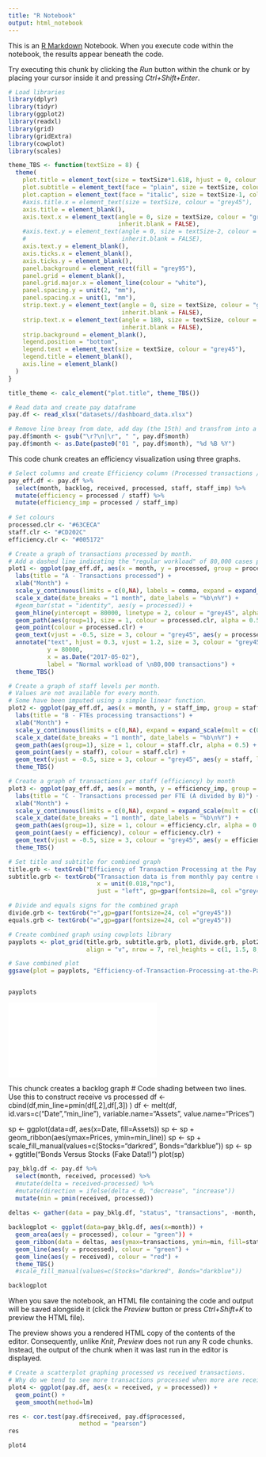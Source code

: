 ```yaml
---
title: "R Notebook"
output: html_notebook
---
```


This is an [R Markdown](http://rmarkdown.rstudio.com) Notebook. When you execute code within the notebook, the results appear beneath the code. 

Try executing this chunk by clicking the *Run* button within the chunk or by placing your cursor inside it and pressing *Ctrl+Shift+Enter*. 
```r
# Load libraries
library(dplyr)
library(tidyr)
library(ggplot2)
library(readxl)
library(grid)
library(gridExtra)
library(cowplot)
library(scales)

theme_TBS <- function(textSize = 8) {
  theme(
    plot.title = element_text(size = textSize*1.618, hjust = 0, colour = "grey45", face = "plain"),
    plot.subtitle = element_text(face = "plain", size = textSize, colour = "grey45"),
    plot.caption = element_text(face = "italic", size = textSize-1, colour = "grey45"),
    #axis.title.x = element_text(size = textSize, colour = "grey45"),
    axis.title = element_blank(),
    axis.text.x = element_text(angle = 0, size = textSize, colour = "grey45", 
                               inherit.blank = FALSE),
    #axis.text.y = element_text(angle = 0, size = textSize-2, colour = "grey45", 
    #                           inherit.blank = FALSE),
    axis.text.y = element_blank(),
    axis.ticks.x = element_blank(),
    axis.ticks.y = element_blank(),
    panel.background = element_rect(fill = "grey95"),
    panel.grid = element_blank(),
    panel.grid.major.x = element_line(colour = "white"),
    panel.spacing.y = unit(2, "mm"),
    panel.spacing.x = unit(1, "mm"),
    strip.text.y = element_text(angle = 0, size = textSize, colour = "grey45", 
                                inherit.blank = FALSE),
    strip.text.x = element_text(angle = 180, size = textSize, colour = "grey45", 
                                inherit.blank = FALSE),
    strip.background = element_blank(),
    legend.position = "bottom",
    legend.text = element_text(size = textSize, colour = "grey45"),
    legend.title = element_blank(),
    axis.line = element_blank()
  )
}

title_theme <- calc_element("plot.title", theme_TBS())

# Read data and create pay dataframe
pay.df <- read_xlsx("datasets//dashboard_data.xlsx")

# Remove line breay from date, add day (the 15th) and transfrom into a date object
pay.df$month <- gsub("\r?\n|\r", " ", pay.df$month)
pay.df$month <- as.Date(paste0("01 ", pay.df$month), "%d %B %Y")

```

This code chunk creates an efficiency visualization using three graphs.
```r
# Select columns and create Efficiency column (Processed transactions / Staff)
pay_eff.df <- pay.df %>%
  select(month, backlog, received, processed, staff, staff_imp) %>%
  mutate(efficiency = processed / staff) %>%
  mutate(efficiency_imp = processed / staff_imp)
  
# Set colours
processed.clr <- "#63CECA"
staff.clr <- "#CD202C"
efficiency.clr <- "#005172"

# Create a graph of transactions processed by month.
# Add a dashed line indicating the "regular workload" of 80,000 cases per month
plot1 <- ggplot(pay_eff.df, aes(x = month, y = processed, group = processed)) +
  labs(title = "A - Transactions processed") +
  xlab("Month") +
  scale_y_continuous(limits = c(0,NA), labels = comma, expand = expand_scale(mult = c(0,.15))) +
  scale_x_date(date_breaks = "1 month", date_labels = "%b\n%Y") +
  #geom_bar(stat = "identity", aes(y = processed)) +
  geom_hline(yintercept = 80000, linetype = 2, colour = "grey45", alpha = 0.5) +
  geom_path(aes(group=1), size = 1, colour = processed.clr, alpha = 0.5) +
  geom_point(colour = processed.clr) +
  geom_text(vjust = -0.5, size = 3, colour = "grey45", aes(y = processed, label = comma(processed))) +
  annotate("text", hjust = 0.3, vjust = 1.2, size = 3, colour = "grey45",
           y = 80000, 
           x = as.Date("2017-05-02"), 
           label = "Normal workload of \n80,000 transactions") +
  theme_TBS()

# Create a graph of staff levels per month.
# Values are not available for every month.
# Some have been imputed using a simple linear function.
plot2 <- ggplot(pay_eff.df, aes(x = month, y = staff_imp, group = staff)) +
  labs(title = "B - FTEs processing transactions") +
  xlab("Month") +
  scale_y_continuous(limits = c(0,NA), expand = expand_scale(mult = c(0,.15))) +
  scale_x_date(date_breaks = "1 month", date_labels = "%b\n%Y") +
  geom_path(aes(group=1), size = 1, colour = staff.clr, alpha = 0.5) +
  geom_point(aes(y = staff), colour = staff.clr) + 
  geom_text(vjust = -0.5, size = 3, colour = "grey45", aes(y = staff, label = round(staff,0))) +
  theme_TBS()

# Create a graph of transactions per staff (efficiency) by month
plot3 <- ggplot(pay_eff.df, aes(x = month, y = efficiency_imp, group = efficiency_imp)) +
  labs(title = "C - Transactions processed per FTE (A divided by B)") +
  xlab("Month") +
  scale_y_continuous(limits = c(0,NA), expand = expand_scale(mult = c(0,.15))) +
  scale_x_date(date_breaks = "1 month", date_labels = "%b\n%Y") +
  geom_path(aes(group=1), size = 1, colour = efficiency.clr, alpha = 0.5) +
  geom_point(aes(y = efficiency), colour = efficiency.clr) +
  geom_text(vjust = -0.5, size = 3, colour = "grey45", aes(y = efficiency, label = round(efficiency,0))) +
  theme_TBS()

# Set title and subtitle for combined graph
title.grb <- textGrob("Efficiency of Transaction Processing at the Pay Centre", hjust = 0.72, gp=gpar(fontsize=16, col ="grey45"))
subtitle.grb <- textGrob("Transaction data is from monthly pay centre updates. FTE data is from public statements, pay centre updates and other data received from PSPC. \nIn months where FTE data is unavailable, values were imputed based on a linear function and are used to calculate the efficiency curve for those months.", 
                         x = unit(0.018,"npc"), 
                         just = "left", gp=gpar(fontsize=8, col ="grey45", fontface = "plain"))

# Divide and equals signs for the combined graph
divide.grb <- textGrob("÷",gp=gpar(fontsize=24, col ="grey45"))
equals.grb <- textGrob("=",gp=gpar(fontsize=24, col ="grey45"))

# Create combined graph using cowplots library
payplots <- plot_grid(title.grb, subtitle.grb, plot1, divide.grb, plot2, equals.grb, plot3, #labels = c("","a","","b","","c"),
                      align = "v", nrow = 7, rel_heights = c(1, 1.5, 8, 1, 8, 1, 8))

# Save combined plot
ggsave(plot = payplots, "Efficiency-of-Transaction-Processing-at-the-Pay-Centre-(May2017-Sep2018).pdf", width = 8, height = 8)


payplots
```

![](/Efficiency-of-Transaction-Processing-at-the-Pay-Centre-(May2017-Sep2018).pdf)


This chunck creates a backlog graph
# Code shading between two lines. Use this to construct receive vs processed
df <- cbind(df,min_line=pmin(df[,2],df[,3]) ) 
df <- melt(df, id.vars=c("Date","min_line"), variable.name="Assets", value.name="Prices")

sp <- ggplot(data=df, aes(x=Date, fill=Assets))
sp <- sp + geom_ribbon(aes(ymax=Prices, ymin=min_line))
sp <- sp + scale_fill_manual(values=c(Stocks="darkred", Bonds="darkblue"))
sp <- sp + ggtitle("Bonds Versus Stocks (Fake Data!)")
plot(sp)

```r

pay_bklg.df <- pay.df %>%
  select(month, received, processed) %>%
  #mutate(delta = received-processed) %>%
  #mutate(direction = ifelse(delta < 0, "decrease", "increase"))
  mutate(min = pmin(received, processed))
  
deltas <- gather(data = pay_bklg.df, "status", "transactions", -month, -min)

backlogplot <- ggplot(data=pay_bklg.df, aes(x=month)) +
  geom_area(aes(y = processed), colour = "green")) +
  geom_ribbon(data = deltas, aes(ymax=transactions, ymin=min, fill=status)) +
  geom_line(aes(y = processed), colour = "green") +
  geom_line(aes(y = received), colour = "red") +
  theme_TBS()
  #scale_fill_manual(values=c(Stocks="darkred", Bonds="darkblue"))

backlogplot

```

When you save the notebook, an HTML file containing the code and output will be saved alongside it (click the *Preview* button or press *Ctrl+Shift+K* to preview the HTML file).

The preview shows you a rendered HTML copy of the contents of the editor. Consequently, unlike *Knit*, *Preview* does not run any R code chunks. Instead, the output of the chunk when it was last run in the editor is displayed.

```r
# Create a scatterplot graphing processed vs received transactions.
# Why do we tend to see more transactions processed when more are received?
plot4 <- ggplot(pay.df, aes(x = received, y = processed)) +
  geom_point() +
  geom_smooth(method=lm)

res <- cor.test(pay.df$received, pay.df$processed, 
                    method = "pearson")
res

plot4
```

